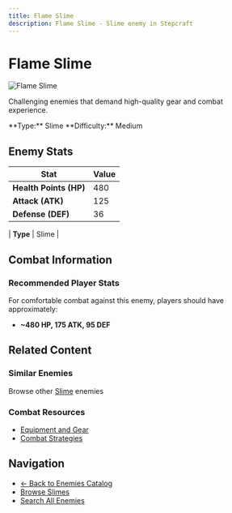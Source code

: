 ```yaml
---
title: Flame Slime
description: Flame Slime - Slime enemy in Stepcraft
---
```


# Flame Slime

<div className="flex items-start gap-6 mb-8">
  <div className="flex-shrink-0">
    <img src="/assets/enemies/flame_slime/slime.png" alt="Flame Slime" className="w-24 h-24 border rounded-lg" />
  </div>
  <div className="flex-1">
    <div className="space-y-2">
      <p className="text-lg text-muted-foreground">Challenging enemies that demand high-quality gear and combat experience.</p>
      <div className="flex flex-wrap gap-4 text-sm">
        <span className="px-2 py-1 bg-blue-100 dark:bg-blue-900 rounded-md">
          **Type:** Slime
        </span><span className="px-2 py-1 bg-red-100 dark:bg-red-900 rounded-md">
          **Difficulty:** Medium
        </span>
      </div>
    </div>
  </div>
</div>

## Enemy Stats

| Stat | Value |
|------|-------|
| **Health Points (HP)** | 480 |
| **Attack (ATK)** | 125 |
| **Defense (DEF)** | 36 |

| **Type** | Slime |

## Combat Information

### Recommended Player Stats
For comfortable combat against this enemy, players should have approximately:
- **~480 HP, 175 ATK, 95 DEF**

## Related Content

### Similar Enemies
Browse other [Slime](/docs/enemies#slimes) enemies 

### Combat Resources
- [Equipment and Gear](/docs/items)
- [Combat Strategies](/docs/getting-started)

## Navigation

- [← Back to Enemies Catalog](/docs/enemies)
- [Browse Slimes](/docs/enemies#slimes)
- [Search All Enemies](/search)
